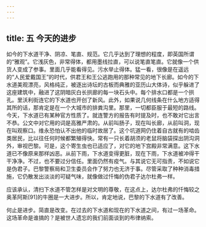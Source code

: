 ```yaml
---
---
---
```

title: 五 今天的进步
---




如今的下水道干净、阴凉、笔直、规范。它几乎达到了理想的程度，即英国所谓的“雅观”。它浅灰色，非常得体，都用墨线拉直，可以说笔直笔直。它就像一个供货人变成了参事。里面几乎能看得见。污水举止得体。猛一看，很像是在遥远的“人民爱戴国王”的时代，供君王和王公逃跑用的那种常见的地下长廊。如今的下水道美观漂亮，风格纯正，被逐出诗坛的古板而典雅的亚历山大体诗，似乎躲进了这座建筑中，融进了这阴暗灰白长拱廊的每一块石头中。每个排水口都是一个拱孔。里沃利街连它的下水道也开创了新风。此外，如果说几何线条在什么地方适得其所的话，那肯定是在一个大城市的排粪沟里。那里，一切都臣服于最短的路线。今天，下水道已有某种官方性质了。就连警方的报告有时提及时，也不敢对它出言不恭。公文中对它用的词是高雅严肃的。从前叫肠子，现在叫长廊，从前叫洞，现在叫观察口。维永恐怕认不出他的临时故居了。这个坑道网仍住着自古就有的啮齿类居民，比以往任何时候都繁殖得快。常有一只长着胡须的老鼠将脑袋探出阴沟洞外，审视巴黎。可是，这个寄生虫也已适应了，对它的地下宫殿非常满意。这下水道已不像原来那样凶恶。从前下雨，下水道变得更脏，现在下雨，下水道被冲得干干净净。不过，也不要过分信任。里面仍然有疫气。与其说它无可指责，不如说它是伪君子。巴黎警察局和卫生委员会作了努力也无济于事。尽管采取了种种消毒措施，它仍散发出淡淡的可疑气味，就像做过忏悔的伪君子达尔杜弗一样。

应该承认，清扫下水道不管怎样是对文明的尊敬，在这点上，达尔杜弗的忏悔较之奥革阿斯[91]的牛圈是一大进步。所以，肯定地说，巴黎的下水道有了改善。

何止是进步。简直是改变。在过去的下水道和现在的下水道之间，有过一场革命。这场革命是谁搞的？是被世人遗忘的我们前面谈到的布律纳索。